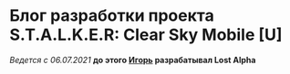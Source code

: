 # Блог разработки  проекта S.T.A.L.K.E.R: Clear Sky Mobile [U]
*Ведется с 06.07.2021* **до этого [Игорь](https://vk.com/duppeh) разрабатывал Lost Alpha**
